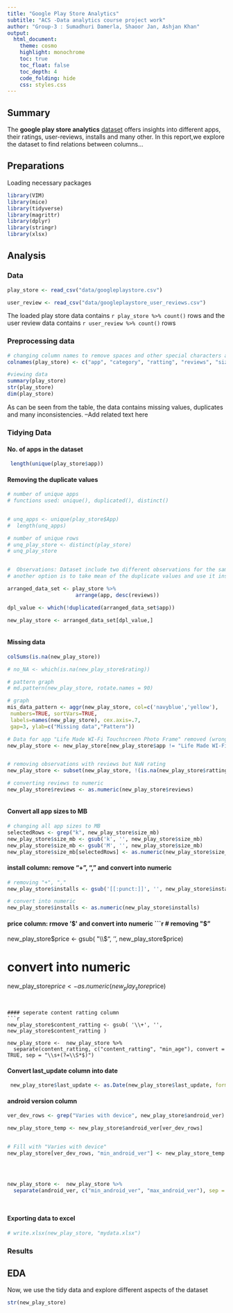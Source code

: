 ```yaml
---
title: "Google Play Store Analytics"
subtitle: "ACS -Data analytics course project work"
author: "Group-3 : Sumadhuri Damerla, Shaoor Jan, Ashjan Khan"
output: 
  html_document:
    theme: cosmo
    highlight: monochrome
    toc: true
    toc_float: false
    toc_depth: 4
    code_folding: hide
    css: styles.css
---
```


## Summary
The **google play store analytics** [dataset](https://www.kaggle.com/lava18/google-play-store-apps) offers insights into different apps, their ratings, user-reviews, installs and many other. In this report,we explore the dataset to find relations between columns...


## Preparations
Loading necessary packages
```r
library(VIM)
library(mice)
library(tidyverse)
library(magrittr)
library(dplyr)
library(stringr)
library(xlsx)
```

## Analysis

### Data
```r

play_store <- read_csv("data/googleplaystore.csv")

user_review <- read_csv("data/googleplaystore_user_reviews.csv")

```
The loaded play store data contains `r play_store %>% count()` rows and the user review data contains `r user_review %>% count()` rows

### Preprocessing data
```r

# changing column names to remove spaces and other special characters and to maintain consistency
colnames(play_store) <- c("app", "category", "ratting", "reviews", "size_mb", "installs", "types", "price", "content_ratting", "genres", "last_update", "current_ver", "android_ver")

#viewing data
summary(play_store)
str(play_store)
dim(play_store)

```
As can be seen from the table, the data contains missing values, duplicates and many inconsistencies. --Add related text here

### Tidying Data
#### No. of apps in the dataset
```r

 length(unique(play_store$app))

```

#### Removing the duplicate values
```r


# number of unique apps
# functions used: unique(), duplicated(), distinct()


# unq_apps <- unique(play_store$App)
#  length(unq_apps)

# number of unique rows
# unq_play_store <- distinct(play_store)
# unq_play_store


#  Observations: Dataset include two different observations for the same app, with different reviews (number of reviews), we kept the lesser number, so not to create overly optimistic results
# another option is to take mean of the duplicate values and use it instead  

arranged_data_set <- play_store %>% 
                      arrange(app, desc(reviews))

dpl_value <- which(!duplicated(arranged_data_set$app))  

new_play_store <- arranged_data_set[dpl_value,]



```



#### Missing data
```r

colSums(is.na(new_play_store))

# no_NA <- which(is.na(new_play_store$rating))

# pattern graph
# md.pattern(new_play_store, rotate.names = 90)

# graph
mis_data_pattern <- aggr(new_play_store, col=c('navyblue','yellow'),
 numbers=TRUE, sortVars=TRUE,
 labels=names(new_play_store), cex.axis=.7,
 gap=3, ylab=c("Missing data","Pattern"))

# Data for app "Life Made WI-Fi Touchscreen Photo Frame" removed (wrong ratting, reviews, size e.t.c)
new_play_store <- new_play_store[new_play_store$app != "Life Made WI-Fi Touchscreen Photo Frame", ]


# removing observations with reviews but NaN rating
new_play_store <- subset(new_play_store, !(is.na(new_play_store$ratting) & !new_play_store$reviews == "0" ))

# converting reviews to numeric
new_play_store$reviews <- as.numeric(new_play_store$reviews)



```



#### Convert all app sizes to MB
```r

# changing all app sizes to MB
selectedRows <- grep("k", new_play_store$size_mb)
new_play_store$size_mb <- gsub('k', '', new_play_store$size_mb)
new_play_store$size_mb <- gsub('M', '', new_play_store$size_mb)
new_play_store$size_mb[selectedRows] <- as.numeric(new_play_store$size_mb[selectedRows])  / 1024

```


#### install column: remove "+", "," and convert into numeric 
```r

# removing "+", ","
new_play_store$installs <- gsub('[[:punct:]]', '', new_play_store$installs)

# convert into numeric 
new_play_store$installs <- as.numeric(new_play_store$installs)


```


####  price column: rmove '$' and convert into numeric
```r
# removing "$"
new_play_store$price <- gsub( "\\$", '', new_play_store$price)

# convert into numeric 
new_play_store$price <- as.numeric(new_play_store$price)

```


#### seperate content ratting column 
```r


new_play_store$content_ratting <- gsub( '\\+', '', new_play_store$content_ratting )

new_play_store <-  new_play_store %>% 
  separate(content_ratting, c("content_ratting", "min_age"), convert = TRUE, sep = "\\s+(?=\\S*$)")

```


#### Convert last_update column into date
```r

 new_play_store$last_update <- as.Date(new_play_store$last_update, format = "%d-%b-%y")


```


#### android version column 
```r

ver_dev_rows <- grep("Varies with device", new_play_store$android_ver)

new_play_store_temp <- new_play_store$android_ver[ver_dev_rows]


# Fill with "Varies with device"
new_play_store[ver_dev_rows, "min_android_ver"] <- new_play_store_temp




new_play_store <-  new_play_store %>% 
  separate(android_ver, c("min_android_ver", "max_android_ver"), sep = "\\s", )




```




#### Exporting data to excel
```r

# write.xlsx(new_play_store, "mydata.xlsx")

```

### Results
## EDA
Now, we use the tidy data and explore different aspects of the dataset
```r

str(new_play_store)

```




